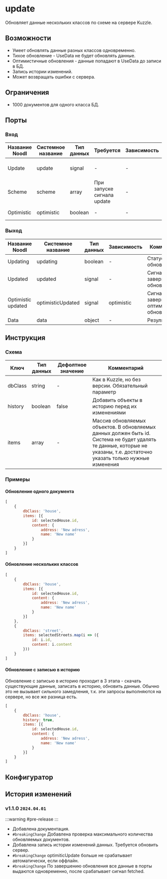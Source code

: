 # update

Обновляет данные нескольких классов по схеме на сервере Kuzzle.

## Возможности

* Умеет обновлять данные разных классов одновременно.
* Тихое обновление - UseData не будет обновлять данные.
* Оптимистичные обновления - данные попадают в UseData до записи в БД.
* Запись истории изменений.
* Может возвращать ошибки с сервера.

## Ограничения

* 1000 документов для одного класса БД.

## Порты

### Вход

| Название Noodl | Системное название | Тип данных | Требуется | Зависимость | Комментарий |
| --- | --- | --- | --- | --- | --- |
| Update | update | signal | - | - | Обновить данные на сервере |
| Scheme | scheme | array | При запуске сигнала update | - | Схема |
| Optimistic | optimistic | boolean | - | - | Оптимистичное обновлени |

### Выход

| Название Noodl | Системное название | Тип данных | Зависимость | Комментарий |
| --- | --- | --- | --- | --- |
| Updating | updating | boolean | - | Статус обновления |
| Updated | updated | signal | - | Сигнал завершения обновления |
| Optimistic updated | optimisticUpdated | signal | optimistic | Сигнал завершения оптимистичного обновления |
| Data | data | object | - | Результаты |

## Инструкция

### Схема

| Ключ | Тип данных | Дефолтное значение | Комментарий |
| --- | --- | --- | --- |
| dbClass | string | - | Как в Kuzzle, но без версии. Обязательный параметр |
| history | boolean | false | Добавить объекты в историю перед их изменениями |
| items | array | - | Массив обновляемых объектов. В обновляемых данных должен быть id. Система не будет удалять те данные, которые не указаны, т.е. достаточно указать только нужные изменения |

### Примеры

#### Обновление одного документа

```js
[
    {
        dbClass: 'house',
        items: [{
            id: selectedHouse.id,            
            content: {
                address: 'New adress',
                name: 'New name'
            }
        }]
    }
]
```

#### Обновление нескольких классов

```js
[
    {
        dbClass: 'house',
        items: [{
            id: selectedHouse.id,            
            content: {
                address: 'New adress',
                name: 'New name'
            }
        }]
    },
    {
        dbClass: 'street',
        items: selectedStreets.map(i => ({
            id: i.id,
            content: i.content
        }))
    }
]
```

#### Обновление с записью в историю

Обновление с записью в историю проходит в 3 этапа - скачать существующие данные, записать в историю, обновить данные. Обычно это не вызывает сильного замедления, т.к. эти запросы выполняются на сервере, но все же разница есть.

```js
[
    {
        dbClass: 'house',
        history: true,
        items: [{
            id: selectedHouse.id,            
            content: {
                address: 'New adress',
                name: 'New name'
            }
        }]
    }
]
```

## Конфигуратор


<Update />

## История изменений

### v1.1.0 `2024.04.01`

:::warning #pre-release
:::

* Добавлена документация.
* `#breakingChange` Добавлена проверка максимального количества обновляемых документов.
* Добавлена запись истории изменений данных. Требуется обновить сервер.
* `#breakingChange` optimiticUpdate больше не срабатывает автоматически, если оффлайн.
* `#breakingChange` По завершению обновления все данные в порты выдаются одновременно, после срабатывает сигнал fetched.
